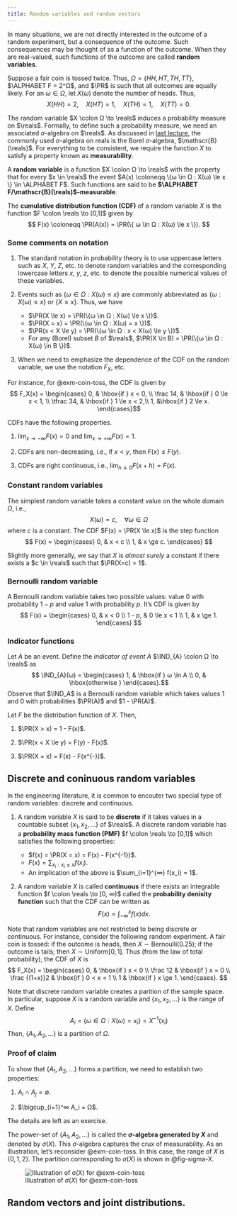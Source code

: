 ```yaml
---
title: Random variables and random vectors
---
```


In many situations, we are not directly interested in the outcome of a random experiment, but a consequence of the outcome. Such consequences may be thought of as a function of the outcome. When they are real-valued, such functions of the outcome are called **random variables**.

:::{#exm-coin-toss}
Suppose a fair coin is tossed twice. Thus, $Ω = \{ HH, HT, TH, TT \}$, $\ALPHABET F = 2^Ω$, and $\PR$ is such that all outcomes are equally likely. For an $ω \in Ω$, let $X(ω)$ denote the number of heads. Thus,
$$
X(HH) = 2, \quad X(HT) = 1, \quad X(TH) = 1, \quad X(TT) = 0.
$$
:::

The random variable $X \colon Ω \to \reals$ induces a probability measure on $\reals$. Formally, to define such a probability measure, we need an associated $σ$-algebra on $\reals$. As discussed in [last lecture](probability-spaces.qmd#Borel-algebra), the commonly used $σ$-algebra on reals is the Borel $σ$-algebra, $\mathscr{B}(\reals)$. For everything to be consistent, we require the function $X$ to satisfy a property known as **measurability**.

:::{#def-measurability}
A **random variable** is a function $X \colon Ω \to \reals$ with the property that for every $x \in \reals$ the event $A(x) \coloneqq \{ω \in Ω : X(ω) \le x \} \in \ALPHABET F$. Such functions are said to be **$\ALPHABET F/\mathscr{B}(\reals)$-measurable**.

The **cumulative distribution function (CDF)** of a random variable $X$ is the function $F \colon \reals \to [0,1]$ given by
$$
F(x) \coloneqq \PR(A(x)) = \PR(\{ ω \in Ω : X(ω) \le x \}).
$$
:::

:::{.callout-note}
### Some comments on notation

1. The standard notation in probability theory is to use uppercase letters such as $X$, $Y$, $Z$, etc. to denote random variables and the corresponding lowercase letters $x$, $y$, $z$, etc. to denote the possible numerical values of these variables. 

2. Events such as $\{ω \in Ω : X(ω) \le x \}$ are commonly abbreviated as $\{ω : X(ω) \le x \}$ or $\{X \le x\}$. Thus, we have
   
   - $\PR(X \le x) = \PR(\{ω \in Ω : X(ω) \le x \})$.
   - $\PR(X = x) = \PR(\{ω \in Ω : X(ω) = x \})$.
   - $\PR(x < X \le y) = \PR(\{ω \in Ω : x < X(ω) \le y \})$.
   - For any (Borel) subset $B$ of $\reals$, 
     $\PR(X \in B) = \PR(\{ω \in Ω : X(ω) \in B \})$.

3. When we need to emphasize the dependence of the CDF on the random variable, we use the notation $F_X$, etc. 
:::

For instance, for @exm-coin-toss, the CDF is given by 
$$
F_X(x) = \begin{cases}
0, & \hbox{if } x < 0,  \\
\frac 14, & \hbox{if } 0 \le x < 1, \\
\tfrac 34, & \hbox{if } 1 \le x < 2,\\
1, &\hbox{if } 2 \le x. 
\end{cases}$$

:::{#lem-properties-of-CDFs}
CDFs have the following properties.

1. $\lim_{x \to -∞} F(x) = 0$ and $\lim_{x \to +∞} F(x) = 1$.

2. CDFs are non-decreasing, i.e., if $x < y$, then $F(x) \le F(y)$.

3. CDFs are right continuous, i.e., $\lim_{h \downarrow 0}F(x+h) = F(x)$.
:::

:::{#exm-constant}
### Constant random variables

The simplest random variable takes a constant value on the whole domain $Ω$, i.e., 
$$
X(ω) = c, \quad \forall ω \in Ω
$$
where $c$ is a constant. The CDF $F(x) = \PR(X \le x)$ is the step function
$$
F(x) = \begin{cases}
0, & x < c \\
1, & x \ge c.
\end{cases}
$$

Slightly more generally, we say that $X$ is _almost surely_ a constant if there exists a $c \in \reals$ such that $\PR(X=c) = 1$.
:::

:::{#exm-bernoulli}
### Bernoulli random variable
A Bernoulli random variable takes two possible values: value $0$ with probability $1-p$ and value $1$ with probability $p$. It's CDF is given by
$$
F(x) = \begin{cases}
0, & x < 0 \\
1 - p, & 0 \le x < 1 \\
1, & x \ge 1.
\end{cases}
$$
:::

:::{#exm-indicator-functions}
### Indicator functions
Let $A$ be an event. Define the _indicator of event $A$_ $\IND_{A} \colon Ω \to \reals$ as 
$$ \IND_{A}(ω) = \begin{cases}
    1, & \hbox{if } ω \in A \\
    0, & \hbox{otherwise }
\end{cases}.$$
Observe that $\IND_A$ is a Bernoulli random variable which takes values $1$ and $0$ with probabilities $\PR(A)$ and $1 - \PR(A)$. 
:::

:::{#lem-more-properties-of-CDFs}
Let $F$ be the distribution function of $X$. Then,

1. $\PR(X > x) = 1 - F(x)$. 

2. $\PR(x < X \le y) = F(y) - F(x)$.

3. $\PR(X = x) = F(x) - F(x^{-})$.
:::

## Discrete and coninuous random variables

In the engineering literature, it is common to encouter two special type of random variables: discrete and continuous. 

1. A random variable $X$ is said to be **discrete** if it takes values in a countable subset $\{x_1, x_2, \dots\}$ of $\reals$. A discrete random variable has a **probability mass function (PMF)** $f \colon \reals \to [0,1]$ which satisfies the following properties:

    - $f(x) = \PR(X = x) = F(x) - F(x^{-1})$.
    - $F(x) = \sum_{x_i : x_i \le x} f(x_i).$
    - An implication of the above is $\sum_{i=1}^{∞} f(x_i) = 1$. 


2. A random variable $X$ is called **continuous** if there exists an integrable function $f \colon \reals \to [0, ∞)$ called the **probability denisity function** such that the CDF can be written as
    $$
    F(x) = \int_{-∞}^x f(x) dx.
    $$


Note that random variables are not restricted to being discrete or continuous. For instance, consider the following random experiment. A fair coin is tossed: if the outcome is heads, then $X \sim \text{Bernoulli}(0.25)$; if the outcome is tails; then $X \sim \text{Uniform}[0,1]$. Thus (from the law of total probability), the CDF of $X$ is
$$
F_X(x) = \begin{cases}
0, & \hbox{if } x < 0 \\
\frac 12 & \hbox{if } x = 0 \\
\frac {(1+x)}2 & \hbox{if } 0 < x < 1 \\
1 & \hbox{if } x \ge 1.
\end{cases}.
$$

Note that discrete random variable creates a parition of the sample space. In particular, suppose $X$ is a random variable and $\{x_1, x_2, \dots\}$ is the range of $X$. Define
$$A_i = \{ω \in Ω : X(ω) = x_i \} = X^{-1}(x_i)$$
Then, $\{A_1, A_2, \dots \}$ is a partition of $Ω$. 

:::{.callout-note collapse="true"}
### Proof of claim

To show that $\{A_1, A_2, \dots \}$ forms a partition, we need to establish two properties:

1. $A_i \cap A_j = \emptyset$.

2. $\bigcup_{i=1}^∞ A_i = Ω$.

The details are left as an exercise.
:::

The power-set of $\{A_1, A_2, \dots\}$ is called the **$σ$-algebra generated by $X$** and denoted by $σ(X)$. This $σ$-algebra captures the crux of measurability. As an illustration, let's reconsider @exm-coin-toss. In this case, the range of $X$ is $\{0, 1, 2\}$. The partition corresponding to $σ(X)$ is shown in @fig-sigma-X.

![Illustration of $σ(X)$ for @exm-coin-toss](TODO){#fig-sigma-X}


## Random vectors and joint distributions.


